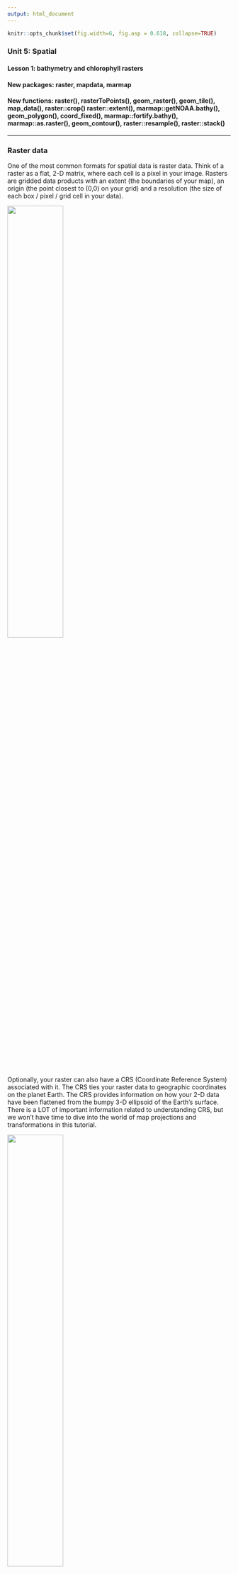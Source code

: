 ```yaml
---
output: html_document
---
```


```r
knitr::opts_chunk$set(fig.width=6, fig.asp = 0.618, collapse=TRUE) 
```

### Unit 5: Spatial
#### Lesson 1: bathymetry and chlorophyll rasters
#### New packages: raster, mapdata, marmap
#### New functions: raster(), rasterToPoints(), geom_raster(), geom_tile(), map_data(), raster::crop() raster::extent(), marmap::getNOAA.bathy(), geom_polygon(), coord_fixed(), marmap::fortify.bathy(), marmap::as.raster(), geom_contour(), raster::resample(), raster::stack()

***

### Raster data

One of the most common formats for spatial data is raster data. Think of a raster as a flat, 2-D matrix, where each cell is a pixel in your image.  Rasters are gridded data products with an extent (the boundaries of your map), an origin (the point closest to (0,0) on your grid) and a resolution (the size of each box / pixel / grid cell in your data). 

![](doc/raster_pixels.png){width=50%}

Optionally, your raster can also have a CRS (Coordinate Reference System) associated with it. The CRS ties your raster data to geographic coordinates on the planet Earth. The CRS provides information on how your 2-D data have been flattened from the bumpy 3-D ellipsoid of the Earth's surface. There is a LOT of important information related to understanding CRS, but we won't have time to dive into the world of map projections and transformations in this tutorial.

![](doc/crs.jpg){width=50%}

Scientists often have multiple variables attached to each spatial pixel. For example, you could grab satellite chlorophyll data for every day of the month. That means you have 30 rasters, all with the same extent, origin, resolution and CRS. The easiest way to work with multiple raster variables is to stack them on top of each other so the coordinates line up. This is called a raster stack or a raster brick:

![](doc/raster_stack.png){width=50%}

Once the rasters are stacked, it's easy to do raster math. For example, you could generate a monthly mean chlorophyll map by taking the mean across all 30 days at each pixel. You can also easily grab all of the variables you need at a specific (x,y). For example, you can plot the time series of chlorophyll over the span of the month at a given point.

### Satellite remote sensing data

Since the latter half of the 20th century, satellite remote sensing has become a major data collection pathway in the Earth sciences. Ironically, some of the best and most prolific data available about our planet is collected from space. As a data user, you can access satellite data products at different stages of processing:

**Data product levels**

- L0: raw data, no geolocation
- L1: remote sensing reflectance - the light in a given frequency band geolocated to the Earth's surface, after accounting for sensor corrections. 
- L2: geophysical products - calculate water leaving-radiances after atmospheric corrections have been applied. using documented algorithms, these are scientific variables of interest (i.e. chl, sst, cdom, etc.) that have been estimated from the remote sensing reflectance data collected by the satellite. Gridded data are provided at the resolution observed by the satellite
- L3: binned/mapped derived products - this is L2 data that has been binned and mapped to create a gridded product with uniform resolution.

Researchers will access different levels of prodcuts depending on their research interests. Researchers use L0 or L1 products when they are trying to derive new data products, improve existing data products, update atmospheric corrections or develop methods to calibrate derived products across different satellite missions and instruments. Spatial resolutions viewed from satellite are quite irregular, primarily depending on the angle of the satellite from your location of interest at the time of observation. Researchers who are working on fine spatial scales often work with L2 products so they know the exact resolution and positioning of the pixels they are interested in. L3 products are convenient for researchers working at middle- and large- scales that don't need extremely fine scale spatial information. 

The images below demonstrate how satellites collect data based on a fixed arclength, or the angle over which data is aggregated at the satellite. Because the arclength is constant, the data collected directly below the satellite (a.k.a. "nadir") has higher spatial resolution than the data collected off-nadir, or not directly below the satellite.

![](doc/satellite_res_off_nadir.png){width=25%}
![](doc/satellite_res_off_nadir_2.png){width=50%}

### Collecting, plotting and manipulating raster data

In this lesson we will download data from the NASA Ocean Biology Processing Group (OBPG). The OBPG creates popular data products like chlorophyll a and sea surface temperature. Here is a list of products available:
https://oceancolor.gsfc.nasa.gov/atbd/

Most satellite data (including all the data from NASA) if *free* and *publicly available*. To access the data from the OBPG, you need to create a NASA Earth Data Login profile. You may have already done this in the climate unit: 
https://urs.earthdata.nasa.gov/

We can go to the Ocean Data Access Portal:
https://oceandata.sci.gsfc.nasa.gov/

We can collect data from the Modis Aqua mission, which has been running from 2002-present. (If you want to go a bit farther back in time, you can get some of the same products from the SeaWiFS mission which ran from 1997-2010). We'll grab Modis Aqua L3 Mapped data that provides a monthly climatology of chlorophyll a. So from the Ocean Data Access Portal, click through the directories: 

`MODIS-Aqua -> Mapped -> Monthly_Climatology -> 9_km -> chlor_a`

There you'll see a list of files with names such as A20021822017212.L3m_MC_CHL_chlor_a_9km.nc  

Let's dismantle the file naming convention here: 

`A`: Satellite sensor (A for the Modis Aqua mission)
`2002`: start year
`182`: start Julian date (first day of July)
`2017`: end year
`212`: end Julian date (last day of July)
`.L3m`: Level 3 monthly 
`MC`: Monthly Climatology
`CHL`: Chlorophyll suite of products
`chlor_a`: The specific chlorophyll product (distinct from chlor_ocx which is a legacy algorithm)
`9km`: resolution; the length of the side of one grid cell
`.nc`: netCDF file type

Note: the OBPG is in the process of transitioning naming conventions:
https://oceancolor.gsfc.nasa.gov/docs/filenaming-convention/

For this lesson, let's download and play with this file `A20021822017212.L3m_MC_CHL_chlor_a_9km.nc`, which is the monthly climatology of chloropphyll a for July (Julian dates 182-212) averaged across the years 2002 - 2017. This provides chlorophyll a data in $mg/m^3$. This data, and many other products in government DAACs (Distributed Active Archive Centers), comes in a NetCDF file. NetCDF files contain scientific array-type data and associated metadata.

```r
library(tidyverse)
library(raster)
library(mapdata)  # map_data
library(marmap)   # getNOAA.bathy()
# library(ncdf4)  # also good for reading netCDF files
```

We can use R's `raster` package to read in the NetCDF file and take a look at the metadata. Let's change the name of the chlorophyll layer because the original name is soooo long and too hard to type. Then we can convert the raster to a data frame because we are already so comfortable working with data frames.

```r
# Modis Aqua monthly climatology of chlor_a for July (Julian dates 182-212) averaged over 2002 - 2017
# https://oceandata.sci.gsfc.nasa.gov/
# Data: Modis Aqua -> Mapped -> Monthly Climatology -> 4km -> chlor_a
chl_raster = raster('data/A20021822017212.L3m_MC_CHL_chlor_a_9km.nc') # chl_a in mg/m^3 # raster reads in the largest array by default

# Examine data
class(chl_raster)
chl_raster  # See raster attributes

# rename raster layer
names(chl_raster) = "chl_a" # Easier to type!

# convert to data frame
chl_pts = raster::rasterToPoints(chl_raster, spatial = TRUE) # convert to SpatialPointsDataFrame
chl_df  = data.frame(chl_pts)
head(chl_df)

# See range of data to set good limits for color palette
hist(log10(chl_df$chl_a))
cols = rainbow(7, rev=TRUE)[-1] # reverse rainbow, drops the first color (purple)

# Plot global chl
# geom_raster() plots faster, geom_tile() is slightly more precise
global_chl_map = ggplot() +
  geom_raster(data = chl_df , aes(x = x, y = y, fill = log10(chl_a))) + # chl_a typically viewed on log scale
  ggtitle("Global chl_a July climatology") +
  theme_classic() +
  scale_fill_gradientn(colors = cols, limits=c(-1.5, 0.75), name="log_10(chl_a)")

global_chl_map # Print to screen
ggsave(global_chl_map, filename='figures/global_chl_July.pdf', device="pdf", height=5, width=9)
```

That's awesome right? Look how much more chlorophyll there is up in those cold nutrient rich subpolar waters! And you can see the nice upwelling zones along the coasts and at the equator! Gorgeous.

Let's zoom into an area of interest. A lot of my work is in the Gulf of Maine, and there's interesting bathymetry there, too. We can crop a region and re-plot the chlorophyll to see more detail.

```r
# set GOM map limits
lon_bounds = c(-72, -62)
lat_bounds = c(39, 47)

## crop GOM
chl_GOM_raster = raster::crop(chl_raster, extent(c(lon_bounds, lat_bounds))) 

# Convert GOM raster to points and then to a data frame
chl_GOM_df = data.frame( rasterToPoints(chl_GOM_raster, spatial = TRUE) ) # from raster package
head(chl_GOM_df)
chl_GOM_df = chl_GOM_df %>% dplyr::select(-optional) # drop the optional column

# Grab coastline data from R's worldHires data in the mapdata package:
world_map = map_data("worldHires")
# Or use GSHHS Shore line maps for higher resolution data:
# https://eriqande.github.io/2014/12/17/compare-map-resolutions.html

GOM_chl_map = ggplot() +
  geom_raster(data = chl_GOM_df , aes(x = x, y = y, fill = log10(chl_a))) + # geom_tile() gives more precise lines
  geom_polygon(aes(x=long, y = lat, group = group), fill = "darkgrey", data=world_map) + # add coastline
  coord_fixed(ratio=1.3, xlim = lon_bounds, ylim = lat_bounds, expand=FALSE) + # crop map
  ggtitle("GOM chl_a July climatology") +
  theme_bw() +
  xlab("Longitude") + ylab("Latitude") +
  scale_fill_gradientn(colors = cols, limits=c(-1, 1.75))  # Note I changed color limits from global

GOM_chl_map # print to screen
ggsave(GOM_chl_map, filename='figures/GOM_chl_July.pdf', device="pdf", height=5, width=7)
```

Now we've got a nice cropped image of the Gulf of Maine with coastlines and the monthly climatology for chlorophyll in $mg/m^3$ for the month of July from 2002-2017. Note that geom_raster makes a nice smooth image, but if you use `geom_tile()` you'll see a more pixelated (more honest) map of the chlorophyll data, and this may be what you should use in your map, depending on the level of precision you need. We could have downloaded the 4km resolution data instead, and it would have just taken a few more seconds to process. If I was putting this in a publication, I'd grab the 4km resolution and use geom_tile().

Using the same exact steps, you could grab daily or monthly values for a specific year corresponding to the time period of some other data that you have collected. You could grab the July monthly data each year (rather than the monthly climatology averaged across all years) to see how chlorophyll has changed over time. You could also grab sea surface temperature or a host of other data products from the same website as well. It's that freaking easy.

### Bathymetry

Now let's download and plot some bathymetry data from NOAA. Some oceanographers in France developed a really nice package to automate reading in NOAA bathymetry data from R using the `marmap` package. This makes bringing bathymetry data into your R environment much easier. With `marmap`, the default resolution of our raster grid is 4 minutes for the length of the side of a single pixel. You can use `marmap` to download data with a resolution as high as 1 minute. 

If you happen to need higher resolution bathymetry data for your research, you can download netCDF files from GEBCO, which has a global bathymetry and topography resolution of 15 arcseconds: https://download.gebco.net/ 

We'll use the `marmap` package to download and load in our bathymetry data. We'll use `fortify()` to convert the `marmap` data from its native `bathy` class to a `data frame` for plotting with ggplot.

```r
# NOAA bathymetry (from marmap package)
# same GOM map limits
lon_bounds = c(-72, -62)
lat_bounds = c(39, 47)

bath_m_raw = marmap::getNOAA.bathy(lon1 = lon_bounds[1], lon2 = lon_bounds[2],
                             lat1 = lat_bounds[1], lat2 = 47, resolution = 4) # resolution default: 4 minutes
class(bath_m_raw)  # "bathy" class (from marmap)
# convert bathymetry to data frame
bath_m_df = marmap::fortify.bathy(bath_m_raw) 
bath_m = bath_m_df %>%
  mutate(depth_m = ifelse(z>20, NA, z)) %>% # 20m gives us wiggle room from sea level for tides/coastline
  dplyr::select(-z)
head(bath_m)
summary(bath_m)

# plot raster data
GOM_bath_map = ggplot()+
  geom_raster(data = bath_m , aes(x = x, y = y, fill = depth_m)) + 
  geom_polygon(data = world_map, aes(x = long, y = lat, group = group), fill = "darkgrey", color = NA) + # add coastline; group keeps multipolygon coordinates separated into distinct groups
  coord_fixed(1.3, xlim = lon_bounds, ylim = lat_bounds, expand=FALSE) + # Crop map edges
  scale_fill_gradientn(colors=c("black", "darkblue", "lightblue"), 
                       values = scales::rescale(c(-6000, -300, 0)), # rescale to make 2 different gradients
                       name="Depth (m)") +
  ylab("Lat") + xlab("Lon") + theme_bw() 

GOM_bath_map # print to screen
ggsave(GOM_bath_map, filename='figures/GOM_bath_raster.pdf', device="pdf", height=5, width=7)
```

For bathymetry data, it can be nice to add contour lines to the plot. Take a look at these contour maps without and without the underlying colored bathymetry data:

```r
# plot contours
GOM_bath_map_contours = ggplot()+
  geom_contour(data = bath_m, aes(x=x, y=y, z=depth_m), breaks=c(-100), size=c(0.25), colour="grey") + # add 100m contour
  geom_contour(data = bath_m, aes(x=x, y=y, z=depth_m), breaks=c(-200), size=c(0.5), colour="grey") + # add 250m contour
  geom_contour(data = bath_m, aes(x=x, y=y, z=depth_m), breaks=c(-500), size=c(0.75), colour="grey") + # add 250m contour
  geom_polygon(data = world_map, aes(x = long, y = lat, group = group), fill = "black", color = NA) + # add coastline
  coord_fixed(1.3, xlim = lon_bounds, ylim = lat_bounds, expand=FALSE) + # Crop map edges
  ylab("Latitude") + xlab("Longitude") + theme_classic()

GOM_bath_map_contours # print to screen
ggsave(GOM_bath_map_contours, filename='figures/GOM_bath_contours.pdf', device="pdf", height=5, width=7)
```

***

### Exercise 1.1

Add bathymetric contour lines to the colored bathymetry raster map of the Gulf of Maine. Draw the contours at 50m, 250m and 1000m depths. Are there any basins in the GOM that go as deep as 1000m?

***

### Combine bathymetry and chlorophyll rasters

We have downloaded and created gorgeous maps with NASA chlorophyll a data and NOAA bathymetry data. Now we can layer those two datasets, which will enable us to investigate the relationship between chlorophyll and bathymetry. We can do this by putting both datasets into the raster format, and then resampling them to have the same Coordinate Reference System, extent, origin and resolution. Then the cells (pixels) of our chlorophyll raster grid will line up perfectly with the cells of our bathymetry raster grid. We can stack the raster layers on top of each other, and then it's simple to do raster math, run models, or simply convert them back into a data frame to use our favorite `dplyr` functions.

```r
# The GOM cropped data we made above:
class(chl_GOM_raster)
class(bath_m_raw)  # "bathy" class (from marmap)

# convert bathymetry to raster
bath_m_raster = marmap::as.raster(bath_m_raw)

# Note the CRS is the same for both rasters WGS84
# Extent is slightly different 
# bath_m resolution is higher than chl resolution
chl_GOM_raster
bath_m_raster

# Rename the bathymetry raster layer so its easier to work with
names(bath_m_raster) = "bath_m"

# resample bath_m to match chl_a
bath_layer_chl_dims = raster::resample(bath_m_raster, chl_GOM_raster) # resamples r1 extent, origin and resolution to that of r2

# If CRS didn't match up, we'd also project the bath_m raster to match the CRS of the chl raster:
# bath_layer_chl_dims_proj = raster::projectRaster(bath_m_raster, crs = crs(chl_GOM_raster))

# now that extent, origin, resolution and projection match, create raster stack
raster_stack = stack(chl_GOM_raster, bath_layer_chl_dims)
raster_stack
plot(raster_stack) # double check everything is oriented correctly
```

Now that the rasters are all matched up, we can easily do science with them. Converting the raster stack into a data frame (now that all of the spatial chores have been taken care of) allows us to use `dplyr` tools:

```r
# convert to data frame
stack_df = data.frame( raster::rasterToPoints(raster_stack))
head(stack_df)
summary(stack_df)
dim(stack_df)

# O'Reilly et al. 2019
# chl_a benchmarks for oligo- meso- and eutrophic ocean waters derived from SeaWiFS data
oligo_chl_a = 0.1 # chl_a < 0.1 mg/m^3
eutro_chl_a = 1.67 # chl_a > 1.67 mg/m^3

stack_df = stack_df %>%
  mutate(trophic_index = case_when(chl_a < oligo_chl_a ~ "oligotrophic",
                                   chl_a > oligo_chl_a & chl_a < eutro_chl_a ~ "mesotrophic",
                                   chl_a > eutro_chl_a ~ "eutrophic")) %>%
  mutate(trophic_index = as.factor(trophic_index))

# What portion of our area of interest is classified as oligotrophic, mesotrophic and eutrophic?
table(stack_df$trophic_index)  # no oligotrophic waters in GOM region
n_eutro = dim(stack_df %>% filter(trophic_index == "eutrophic"))[1]
n_meso = dim(stack_df %>% filter(trophic_index == "mesotrophic"))[1]
pct_eutro = n_eutro / (n_eutro + n_meso)
pct_meso = n_meso / (n_eutro + n_meso)

# Plot histogram of bathymetric depth (m) for each trophic index
ggplot() +
  geom_histogram(aes(x=bath_m), data=stack_df %>% filter(!is.na(trophic_index))) +
  facet_wrap(~trophic_index)

# plot trophic raster data
trophic_map = ggplot()+
  geom_raster(data = stack_df, aes(x = x, y = y, fill = trophic_index)) + 
  geom_polygon(data = world_map, aes(x = long, y = lat, group = group), fill = "darkgrey", color = NA) + # add coastline; group keeps multipolygon coordinates separated into distinct groups
  coord_fixed(1.3, xlim = lon_bounds, ylim = lat_bounds, expand=FALSE) + # Crop map edges
  ylab("Lat") + xlab("Lon") + theme_bw() 
trophic_map
```

So the eutrophic waters in the GOM (for July climatology) are the shallow waters near the coast. The rest of the GOM is mesotrophic, and there are no oligotrophic areas in the GOM. If you don't think this is cool, we might not be able to be friends.

***

### Exercise 1.2

Using the raster stack we created earlier, crop out Cape Cod Bay. Turn this into a data frame. How does the mean chlorophyll a concentration at depths between 0 and -50m compare to the mean chlorophyll concentration between -50 and -100m?

***

### Acknowledgements

NEON has a great raster tutorial for R that will provide a lot more information. This is where the raster schematics come from in this tutorial:

https://www.neonscience.org/resources/learning-hub/tutorials/raster-data-r
